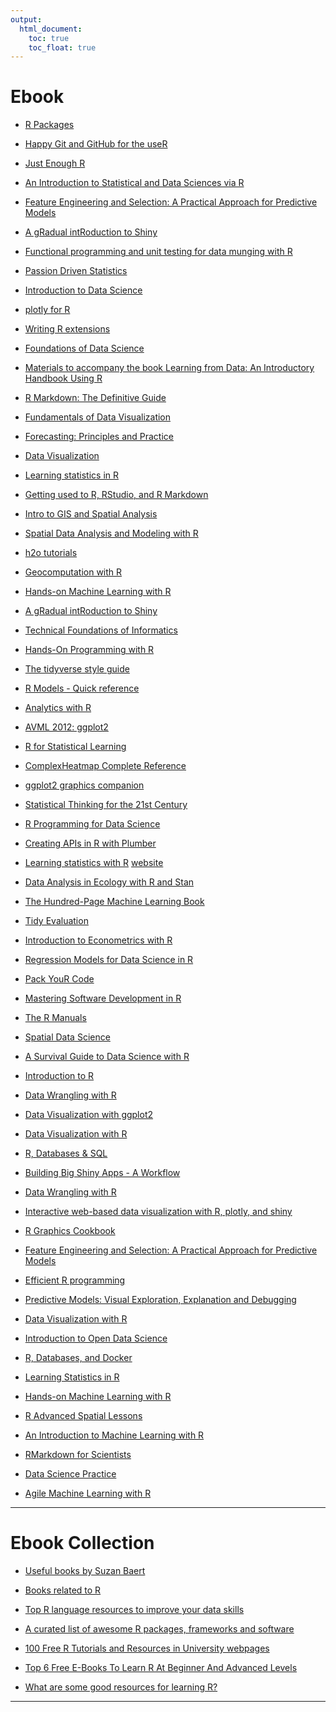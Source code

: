 ```yaml
---
output:
  html_document: 
    toc: true
    toc_float: true
---
```



# Ebook 

* [R Packages](https://r-pkgs.org/)

* [Happy Git and GitHub for the useR](http://happygitwithr.com/)

* [Just Enough R](https://benwhalley.github.io/just-enough-r/)

* [An Introduction to Statistical and Data Sciences via R](http://moderndive.com/index.html)

* [Feature Engineering and Selection: A Practical Approach for Predictive Models](http://www.feat.engineering/)

* [A gRadual intRoduction to Shiny](https://laderast.github.io/gradual_shiny/)

* [Functional programming and unit testing for data munging with R](https://b-rodrigues.github.io/fput/)

* [Passion Driven Statistics](https://alanarnholt.github.io/PDS-Bookdown2/)

* [Introduction to Data Science](https://rafalab.github.io/dsbook/)

* [plotly for R](https://plotly-book.cpsievert.me/index.html)

* [Writing R extensions](https://colinfay.me/writing-r-extensions/index.html)

* [Foundations of Data Science](http://www.cs.cornell.edu/jeh/book.pdf)

* [Materials to accompany the book Learning from Data: An Introductory Handbook Using R](https://github.com/kjmazidi/Learning_from_Data)

* [R Markdown: The Definitive Guide](https://bookdown.org/yihui/rmarkdown/)

* [Fundamentals of Data Visualization](http://serialmentor.com/dataviz/)

* [Forecasting: Principles and Practice](https://otexts.org/fpp2/)

* [Data Visualization](http://socviz.co/)

* [Learning statistics in R](https://ademos.people.uic.edu/index.html)

* [Getting used to R, RStudio, and R Markdown](https://rbasics.netlify.com/index.html)

* [Intro to GIS and Spatial Analysis](https://mgimond.github.io/Spatial/index.html)

* [Spatial Data Analysis and Modeling with R](http://www.rspatial.org/index.html)

* [h2o tutorials](http://docs.h2o.ai/h2o-tutorials/latest-stable/)

* [Geocomputation with R](https://geocompr.robinlovelace.net/)

* [Hands-on Machine Learning with R](https://bradleyboehmke.github.io/hands-on-machine-learning-with-r/)

* [A gRadual intRoduction to Shiny](https://laderast.github.io/gradual_shiny/)

* [Technical Foundations of Informatics](https://info201.github.io/)

* [Hands-On Programming with R](https://rstudio-education.github.io/hopr/)

* [The tidyverse style guide](http://style.tidyverse.org/)

* [R Models - Quick reference](https://m-clark.github.io/R-models/#introduction)

* [Analytics with R](http://analyticswithr.com/index.html)

* [AVML 2012: ggplot2](https://www.ling.upenn.edu/~joseff/avml2012/)

* [R for Statistical Learning](https://daviddalpiaz.github.io/r4sl/)

* [ComplexHeatmap Complete Reference](https://jokergoo.github.io/ComplexHeatmap-reference/book/)

* [ggplot2 graphics companion](https://www.trafforddatalab.io/graphics_companion/#ggplot2_graphics_companion)

* [Statistical Thinking for the 21st Century](http://thinkstats.org/)

* [R Programming for Data Science](https://bookdown.org/rdpeng/rprogdatascience/)

* [Creating APIs in R with Plumber](https://www.rplumber.io/docs/index.html)

* [Learning statistics with R](https://learningstatisticswithr-bookdown.netlify.com/) [website](https://learningstatisticswithr.com/)

* [Data Analysis in Ecology with R and Stan](https://tobiasroth.github.io/BDAEcology/index.html)

* [The Hundred-Page Machine Learning Book](http://themlbook.com/wiki/doku.php)

* [Tidy Evaluation](https://tidyeval.tidyverse.org/)

* [Introduction to Econometrics with R](https://www.econometrics-with-r.org/index.html)

* [Regression Models for Data Science in R](https://leanpub.com/regmods/read#leanpub-auto-residuals)

* [Pack YouR Code](https://github.com/gastonstat/plsdepot)

* [Mastering Software Development in R](https://bookdown.org/rdpeng/RProgDA/)

* [The R Manuals](https://cran.r-project.org/manuals.html)

* [Spatial Data Science](https://keen-swartz-3146c4.netlify.com/)

* [A Survival Guide to Data Science with R ](https://togaware.com/onepager/)

* [Introduction to R](https://intro-r.rsquaredacademy.com/)

* [Data Wrangling with R](https://wrangle-r.rsquaredacademy.com/)

* [Data Visualization with ggplot2](https://viz-ggplot2.rsquaredacademy.com/)

* [Data Visualization with R](https://viz-base.rsquaredacademy.com/)

* [R, Databases & SQL](https://rdbsql.rsquaredacademy.com/)

* [Building Big Shiny Apps - A Workflow](https://thinkr-open.github.io/building-shiny-apps-workflow/)

* [Data Wrangling with R](https://cengel.github.io/R-data-wrangling/)

* [Interactive web-based data visualization with R, plotly, and shiny](https://plotly-r.com/index.html)

* [R Graphics Cookbook](https://r-graphics.org/)

* [Feature Engineering and Selection: A Practical Approach for Predictive Models](https://bookdown.org/max/FES/)

* [Efficient R programming](Efficient R programming)

* [Predictive Models: Visual Exploration, Explanation and Debugging](https://pbiecek.github.io/PM_VEE/)

* [Data Visualization with R](https://cengel.github.io/R-data-viz/)

* [Introduction to Open Data Science](http://ohi-science.org/data-science-training/)

* [R, Databases, and Docker](https://smithjd.github.io/sql-pet/)

* [Learning Statistics in R](https://ademos.people.uic.edu/index.html)

* [Hands-on Machine Learning with R](https://bradleyboehmke.github.io/HOML/index.html#why-r)

* [R Advanced Spatial Lessons](http://benbestphd.com/R-adv-spatial-lessons/)

* [An Introduction to Machine Learning with R](https://lgatto.github.io/IntroMachineLearningWithR/index.html)

* [RMarkdown for Scientists](https://rmd4sci.njtierney.com/)

* [Data Science Practice](https://datasciencepractice.study/)

* [Agile Machine Learning with R](https://bookdown.org/edwinthoen/AMLwR/)

----

# Ebook Collection

* [Useful books by Suzan Baert](https://github.com/suzanbaert/Resources_and_Bookmarks/blob/master/1_R_Books.md)

* [Books related to R](https://www.r-project.org/doc/bib/R-books.html)


* [Top R language resources to improve your data skills](https://www.computerworld.com/article/2497464/business-intelligence/top-r-language-resources-to-improve-your-data-skills.html?nsdr=true&page=2)

* [A curated list of awesome R packages, frameworks and software](https://awesome-r.com/)


* [100 Free R Tutorials and Resources in University webpages](https://pairach.com/2012/02/26/r-tutorials-from-universities-around-the-world/)


* [Top 6 Free E-Books To Learn R At Beginner And Advanced Levels](https://analyticsindiamag.com/top-6-free-e-books-to-learn-r-at-beginner-and-advanced-levels/)

* [What are some good resources for learning R?](https://www.quora.com/What-are-some-good-resources-for-learning-R-1)

----
